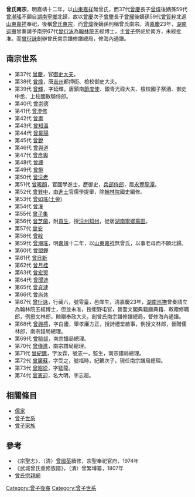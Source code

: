 '''曾氏南宗'''，明嘉靖十二年，以[[山東|山東]][[嘉祥县|嘉祥]]無曾氏，而37代[[曾慶|曾慶]]長子[[曾煒|曾煒]]後嫡孫59代[[曾潮瑤|曾潮瑤]]不願自[[湖南|湖南]][[寧鄉|寧鄉]]北歸，故以[[曾慶|曾慶]]次子[[曾駢|曾駢]]長子[[曾耀|曾耀]]後嫡孫59代[[曾質粹|曾質粹]]北返[[山東|山東]][[嘉祥县|嘉祥]]奉祀，後稱[[曾子世系|曾氏東宗]]，而[[曾煒|曾煒]]後嫡孫則稱曾氏南宗。清[[嘉慶|嘉慶]]23年，[[湖南|湖南]][[巡撫|巡撫]]曾奏請予南宗67代[[曾衍泳|曾衍泳]]為[[翰林院|翰林院]]五經博士，主[[曾子|曾子]]祭祀於南方，未經批准。而[[曾衍詠|曾衍詠]]創辦曾氏南宗譜修譜總局，修海內通譜。

==南宗世系==
*第37代 [[曾慶|曾慶]]，官[[御史大夫|御史大夫]]。
*第38代 [[曾煒|曾煒]]，唐[[吉州|吉州]]都押衙、檢校御史大夫。
*第39代 [[曾輝|曾輝]]，字延輝，唐鎮南[[節度使|節度使]]、銀青光祿大夫、檢校國子祭酒、御史中丞、上柱國散騎侍郎。
*第40代 [[曾崇德|曾崇德]]
*第41代 [[曾澄修|曾澄修]]
*第42代 [[曾肅|曾肅]]
*第43代 [[曾知溫|曾知溫]]
*第44代 [[曾載陽|曾載陽]]
*第45代 [[曾銳|曾銳]]
*第46代 [[曾與道|曾與道]]
*第47代 [[曾彥輿|曾彥輿]]
*第48代 [[曾諲|曾諲]]
*第49代 [[曾悱|曾悱]]
*第50代 [[曾沅老|曾沅老]]
*第51代 [[曾晞顏|曾晞顏]]，官國學進士，歷御史，[[兵部侍郎|兵部侍郎]]，居[[永豐|永豐]][[龍潭_(吉安)|龍潭]]。
*第52代 [[曾巽申|曾巽申]]，由[[進士|進士]]官儒學提舉，除[[翰林院|翰林院]]國史編修。
*第53代 [[曾如瑤(土旁)|曾如瑤(土旁)]]
*第54代 [[曾潼|曾潼]]
*第55代 [[曾子集|曾子集]]
*第56代 [[曾芝蘭|曾芝蘭]]，附[[貢生|貢生]]，授[[沅州|沅州]][[知州|知州]]，徙居[[湖南|湖南]][[寧鄉|寧鄉]][[蔴田|蔴田]]。
*第57代 [[曾安|曾安]]
*第58代 [[曾絟|曾絟]]
*第59代 [[曾潮瑤|曾潮瑤]]，明[[嘉靖|嘉靖]]十二年，以[[山東|山東]][[嘉祥县|嘉祥]]無曾氏，以事老母而不願北歸。
*第60代 [[曾盟鏗|曾盟鏗]]
*第61代 [[曾日新|曾日新]]
*第62代 [[曾月桂|曾月桂]]
*第63代 [[曾宏焸|曾宏焸]]
*第64代 [[曾聞迪|曾聞迪]]
*第65代 [[曾貞漣|曾貞漣]]
*第66代 [[曾尚休|曾尚休]]
*第67代 [[曾衍詠|曾衍詠]]，行藏六，號雩臺，邑庠生，清嘉慶23年，[[湖南|湖南]][[巡撫|巡撫]]曾奏請立為翰林院五經博士，但並未准，授鉅野屯官，晉奎文閣典籍廳典籍、敕贈修職郎，例授文林郎，貤贈奉政大夫，創曾氏南宗譜修譜總局，督修海內通譜。
*第68代 [[曾興樗|曾興樗]]，字白廬，舉孝廉方正，授詩禮堂啟事，例授文林郎，晉贈儒林郎，南宗譜局總理。
*第69代 [[曾毓郯|曾毓郯]]，南宗譜局總理。
*第70代 [[曾傳進|曾傳進]]，南宗譜局總理。
*第71代 [[曾紀鑣|曾紀鑣]]，字汝霖，號志一，監生，南宗譜局總理。
*第72代 [[曾廣蘇|曾廣蘇]]，字受之，號福時，紀鑣次子，現任南宗譜局總理。
*第73代 [[曾昭從|曾昭從]]，字猛龍。
*第74代 [[曾憲迎|曾憲迎]]，名大明，字志超。

==相關條目==
*[[儒家|儒家]]
*[[曾子世系|曾子世系]]
*[[曾子家族|曾子家族]]


==參考==
*《宗聖志》，（清）[[曾國荃|曾國荃]]續修，宗聖奉祀官府，1974年
*《武城曾氏重修族譜》，（清）曾繁墫纂，1807年
* [https://web.archive.org/web/20090118092433/http://www.zengshi.net/ 曾氏宗親網]

[[Category:曾子後裔|Category:曾子後裔]]
[[Category:曾子世系|Category:曾子世系]]
